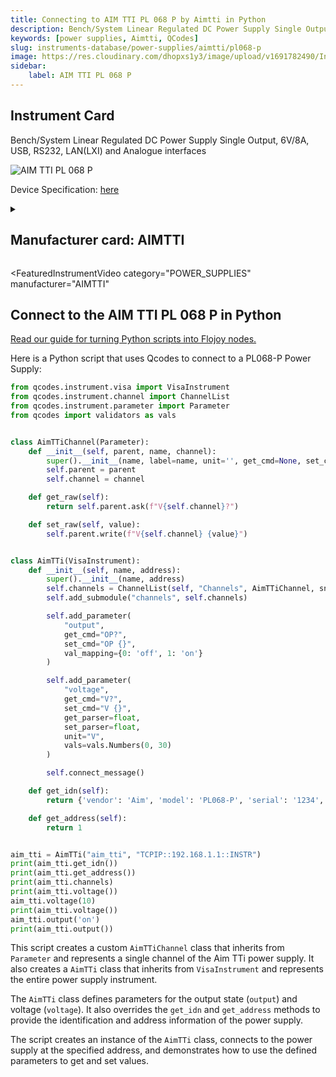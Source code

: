 ```yaml
---
title: Connecting to AIM TTI PL 068 P by Aimtti in Python
description: Bench/System Linear Regulated DC Power Supply Single Output, 6V/8A, USB, RS232, LAN(LXI) and Analogue interfaces
keywords: [power supplies, Aimtti, QCodes] 
slug: instruments-database/power-supplies/aimtti/pl068-p 
image: https://res.cloudinary.com/dhopxs1y3/image/upload/v1691782490/Instruments/Power%20Supplies/PL068-P/PL068-P.jpg
sidebar:
    label: AIM TTI PL 068 P 
---
```



## Instrument Card

Bench/System Linear Regulated DC Power Supply Single Output, 6V/8A, USB, RS232, LAN(LXI) and Analogue interfaces


![AIM TTI PL 068 P](https://res.cloudinary.com/dhopxs1y3/image/upload/v1691782490/Instruments/Power%20Supplies/PL068-P/PL068-P.jpg)

Device Specification: [here](https://resources.aimtti.com/datasheets/AIM-PL+PL-P_series_DC_power_supplies_data_sheet-Iss5.pdf)

<details style={{ marginTop: "15px"}}>
<summary><h2 style={{display:'inline'}}>Manufacturer card: AIMTTI</h2></summary>

![AIMTTI](https://res.cloudinary.com/dhopxs1y3/image/upload/v1692125963/Instruments/Vendor%20Logos/Aimtti.png)

TTi (Thurlby Thandar Instruments) is a leading manufacturer of electronic test and measurement instruments. These products are sold throughout the world via carefully selected distributors and agents in each country. We are located in Huntingdon near to the famous university city of Cambridge, within one of the high technology areas of the United Kingdom.

- Headquarters: UK
- Yearly Revenue (millions, USD): 9000
- Vendor Website: [here](https://www.aimtti.com/)

</details>


<FeaturedInstrumentVideo
  category="POWER_SUPPLIES"
  manufacturer="AIMTTI"
></FeaturedInstrumentVideo>

## Connect to the AIM TTI PL 068 P in Python

[Read our guide for turning Python scripts into Flojoy nodes.](https://docs.flojoy.ai/contribution/blocks/custom-flojoy-block/)


<Tabs>

<TabItem value="Flojoy" label="Flojoy" className="flojoy-instrument-tabs">

<NodeCardCollection category='POWER_SUPPLIES' manufacturer='AIMTTI'></NodeCardCollection>

</TabItem>
<TabItem value="QCodes" label="QCodes">

Here is a Python script that uses Qcodes to connect to a PL068-P Power Supply:

```python
from qcodes.instrument.visa import VisaInstrument
from qcodes.instrument.channel import ChannelList
from qcodes.instrument.parameter import Parameter
from qcodes import validators as vals


class AimTTiChannel(Parameter):
    def __init__(self, parent, name, channel):
        super().__init__(name, label=name, unit='', get_cmd=None, set_cmd=None)
        self.parent = parent
        self.channel = channel

    def get_raw(self):
        return self.parent.ask(f"V{self.channel}?")

    def set_raw(self, value):
        self.parent.write(f"V{self.channel} {value}")


class AimTTi(VisaInstrument):
    def __init__(self, name, address):
        super().__init__(name, address)
        self.channels = ChannelList(self, "Channels", AimTTiChannel, snapshotable=False)
        self.add_submodule("channels", self.channels)

        self.add_parameter(
            "output",
            get_cmd="OP?",
            set_cmd="OP {}",
            val_mapping={0: 'off', 1: 'on'}
        )

        self.add_parameter(
            "voltage",
            get_cmd="V?",
            set_cmd="V {}",
            get_parser=float,
            set_parser=float,
            unit="V",
            vals=vals.Numbers(0, 30)
        )

        self.connect_message()

    def get_idn(self):
        return {'vendor': 'Aim', 'model': 'PL068-P', 'serial': '1234', 'firmware': '1.0'}

    def get_address(self):
        return 1


aim_tti = AimTTi("aim_tti", "TCPIP::192.168.1.1::INSTR")
print(aim_tti.get_idn())
print(aim_tti.get_address())
print(aim_tti.channels)
print(aim_tti.voltage())
aim_tti.voltage(10)
print(aim_tti.voltage())
aim_tti.output('on')
print(aim_tti.output())
```

This script creates a custom `AimTTiChannel` class that inherits from `Parameter` and represents a single channel of the Aim TTi power supply. It also creates a `AimTTi` class that inherits from `VisaInstrument` and represents the entire power supply instrument.

The `AimTTi` class defines parameters for the output state (`output`) and voltage (`voltage`). It also overrides the `get_idn` and `get_address` methods to provide the identification and address information of the power supply.

The script creates an instance of the `AimTTi` class, connects to the power supply at the specified address, and demonstrates how to use the defined parameters to get and set values.

</TabItem>
</Tabs>